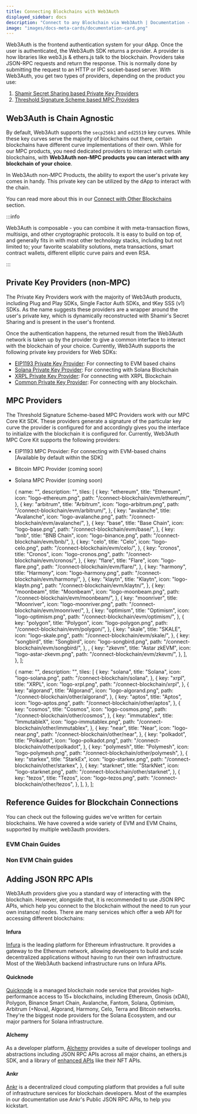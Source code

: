 ```yaml
---
title: Connecting Blockchains with Web3Auth
displayed_sidebar: docs
description: "Connect to any Blockchain via Web3Auth | Documentation - Web3Auth"
image: "images/docs-meta-cards/documentation-card.png"
---
```



Web3Auth is the frontend authentication system for your dApp. Once the user is authenticated, the Web3Auth SDK returns a provider. A provider is how
libraries like web3.js & ethers.js talk to the blockchain. Providers take JSON-RPC requests and return the response. This is normally done by
submitting the request to an HTTP or IPC socket-based server. With Web3Auth, you get two types of providers, depending on the product you use:

1. [Shamir Secret Sharing based Private Key Providers](#private-key-providers-non-mpc)
2. [Threshold Signature Scheme based MPC Providers](#mpc-providers)

## Web3Auth is Chain Agnostic

By default, Web3Auth supports the `secp256k1` and `ed25519` key curves. While these key curves serve the majority of blockchains out there, certain
blockchains have different curve implementations of their own. While for our MPC products, you need dedicated providers to interact with certain
blockchains, with **Web3Auth non-MPC products you can interact with any blockchain of your choice**.

In Web3Auth non-MPC Products, the ability to export the user's private key comes in handy. This private key can be utilized by the dApp to interact
with the chain.

You can read more about this in our [Connect with Other Blockchains](./other/) section.

:::info

Web3Auth is composable - you can combine it with meta-transaction flows, multisigs, and other cryptographic protocols. It is easy to build on top of,
and generally fits in with most other technology stacks, including but not limited to; your favorite scalability solutions, meta transactions, smart
contract wallets, different elliptic curve pairs and even RSA.

:::

## Private Key Providers (non-MPC)

The Private Key Providers work with the majority of Web3Auth products, including Plug and Play SDKs, Single Factor Auth SDKs, and tKey SSS (v1) SDKs.
As the name suggests these providers are a wrapper around the user's private key, which is dynamically reconstructed with Shamir's Secret Sharing and
is present in the user's frontend.

Once the authentication happens, the returned result from the Web3Auth network is taken up by the provider to give a common interface to interact with
the blockchain of your choice. Currently, Web3Auth supports the following private key providers for Web SDKs:

- [EIP1193 Private Key Provider](/sdk/helper-sdks/providers/evm): For connecting to EVM based chains
- [Solana Private Key Provider](/sdk/helper-sdks/providers/solana): For connecting with Solana Blockchain
- [XRPL Private Key Provider](/sdk/helper-sdks/providers/xrpl): For connecting with XRPL Blockchain
- [Common Private Key Provider](/sdk/helper-sdks/providers/common): For connecting with any blockchain.

## MPC Providers

The Threshold Signature Scheme-based MPC Providers work with our MPC Core Kit SDK. These providers generate a signature of the particular key curve
the provider is configured for and accordingly gives you the interface to initialize with the blockchain it is configured for. Currently, Web3Auth MPC
Core Kit supports the following providers:

- EIP1193 MPC Provider: For connecting with EVM-based chains [Available by default within the SDK]
- Bitcoin MPC Provider (coming soon)
- Solana MPC Provider (coming soon)

  {
    name: "",
    description: "",
    tiles: [
      {
        key: "ethereum",
        title: "Ethereum",
        icon: "logo-ethereum.png",
        path: "/connect-blockchain/evm/ethereum/",
      },
      {
        key: "arbitrum",
        title: "Arbitrum",
        icon: "logo-arbitrum.png",
        path: "/connect-blockchain/evm/arbitrum/",
      },
      {
        key: "avalanche",
        title: "Avalanche",
        icon: "logo-avalanche.png",
        path: "/connect-blockchain/evm/avalanche/",
      },
      {
        key: "base",
        title: "Base Chain",
        icon: "logo-base.png",
        path: "/connect-blockchain/evm/base/",
      },
      {
        key: "bnb",
        title: "BNB Chain",
        icon: "logo-binance.png",
        path: "/connect-blockchain/evm/bnb/",
      },
      {
        key: "celo",
        title: "Celo",
        icon: "logo-celo.png",
        path: "/connect-blockchain/evm/celo/",
      },
      {
        key: "cronos",
        title: "Cronos",
        icon: "logo-cronos.png",
        path: "/connect-blockchain/evm/cronos/",
      },
      {
        key: "flare",
        title: "Flare",
        icon: "logo-flare.png",
        path: "/connect-blockchain/evm/flare/",
      },
      {
        key: "harmony",
        title: "Harmony",
        icon: "logo-harmony.png",
        path: "/connect-blockchain/evm/harmony/",
      },
      {
        key: "klaytn",
        title: "Klaytn",
        icon: "logo-klaytn.png",
        path: "/connect-blockchain/evm/klaytn/",
      },
      {
        key: "moonbeam",
        title: "Moonbeam",
        icon: "logo-moonbeam.png",
        path: "/connect-blockchain/evm/moonbeam/",
      },
      {
        key: "moonriver",
        title: "Moonriver",
        icon: "logo-moonriver.png",
        path: "/connect-blockchain/evm/moonriver/",
      },
      {
        key: "optimism",
        title: "Optimism",
        icon: "logo-optimism.png",
        path: "/connect-blockchain/evm/optimism/",
      },
      {
        key: "polygon",
        title: "Polygon",
        icon: "logo-polygon.png",
        path: "/connect-blockchain/evm/polygon/",
      },
      {
        key: "skale",
        title: "SKALE",
        icon: "logo-skale.png",
        path: "/connect-blockchain/evm/skale/",
      },
      {
        key: "songbird",
        title: "Songbird",
        icon: "logo-songbird.png",
        path: "/connect-blockchain/evm/songbird/",
      },
      ,
      {
        key: "zkevm",
        title: "Astar zkEVM",
        icon: "logo-astar-zkevm.png",
        path: "/connect-blockchain/evm/zkevm/",
      },
    ],
  },
];

  {
    name: "",
    description: "",
    tiles: [
      {
        key: "solana",
        title: "Solana",
        icon: "logo-solana.png",
        path: "/connect-blockchain/solana",
      },
      {
        key: "xrpl",
        title: "XRPL",
        icon: "logo-xrpl.png",
        path: "/connect-blockchain/xrpl",
      },
      {
        key: "algorand",
        title: "Algorand",
        icon: "logo-algorand.png",
        path: "/connect-blockchain/other/algorand",
      },
      {
        key: "aptos",
        title: "Aptos",
        icon: "logo-aptos.png",
        path: "/connect-blockchain/other/aptos",
      },
      {
        key: "cosmos",
        title: "Cosmos",
        icon: "logo-cosmos.png",
        path: "/connect-blockchain/other/cosmos",
      },
      {
        key: "immutablex",
        title: "ImmutableX",
        icon: "logo-immutablex.png",
        path: "/connect-blockchain/other/immutablex",
      },
      {
        key: "near",
        title: "Near",
        icon: "logo-near.png",
        path: "/connect-blockchain/other/near",
      },
      {
        key: "polkadot",
        title: "Polkadot",
        icon: "logo-polkadot.png",
        path: "/connect-blockchain/other/polkadot",
      },
      {
        key: "polymesh",
        title: "Polymesh",
        icon: "logo-polymesh.png",
        path: "/connect-blockchain/other/polymesh",
      },
      {
        key: "starkex",
        title: "StarkEx",
        icon: "logo-starkex.png",
        path: "/connect-blockchain/other/starkex",
      },
      {
        key: "starknet",
        title: "StarkNet",
        icon: "logo-starknet.png",
        path: "/connect-blockchain/other/starknet",
      },
      {
        key: "tezos",
        title: "Tezos",
        icon: "logo-tezos.png",
        path: "/connect-blockchain/other/tezos",
      },
    ],
  },
];

## Reference Guides for Blockchain Connections

You can check out the following guides we've written for certain blockchains. We have covered a wide variety of EVM and EVM Chains, supported by
multiple web3auth providers.

### EVM Chain Guides

<Tiles tileGroups={EVMChains} />

### Non EVM Chain guides

<Tiles tileGroups={OtherChains} />

## Adding JSON RPC APIs

Web3Auth providers give you a standard way of interacting with the blockchain. However, alongside that, it is recommended to use JSON RPC APIs, which
help you connect to the blockchain without the need to run your own instance/ nodes. There are many services which offer a web API for accessing
different blockchains:

#### Infura

[Infura](https://infura.io) is the leading platform for Ethereum infrastructure. It provides a gateway to the Ethereum network, allowing developers to
build and scale decentralized applications without having to run their own infrastructure. Most of the Web3Auth backend infrastructure runs on Infura
APIs.

#### Quicknode

[Quicknode](https://www.quicknode.com/) is a managed blockchain node service that provides high-performance access to 15+ blockchains, including
Ethereum, Gnosis (xDAI), Polygon, Binance Smart Chain, Avalanche, Fantom, Solana, Optimism, Arbitrum (+Nova), Algorand, Harmony, Celo, Terra and
Bitcoin networks. They're the biggest node providers for the Solana Ecosystem, and our major partners for Solana infrastructure.

#### Alchemy

As a developer platform, [Alchemy](https://www.alchemy.com/) provides a suite of developer toolings and abstractions including JSON RPC APIs across
all major chains, an ethers.js SDK, and a library of [enhanced APIs](https://docs.alchemy.com/reference/enhanced-apis-overview) like their NFT APIs.

#### Ankr

[Ankr](https://www.ankr.com/) is a decentralized cloud computing platform that provides a full suite of infrastructure services for blockchain
developers. Most of the examples in our documentation use Ankr's Public JSON RPC APIs, to help you kickstart.
